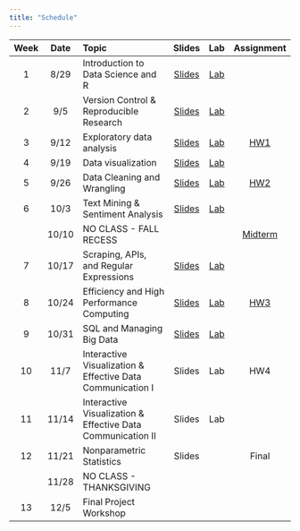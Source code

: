 ```yaml
---
title: "Schedule"
---
```


| Week | Date | Topic | Slides | Lab | Assignment |
|:--:|:---:|:-----------------------|:--:|:--:|:--:|
| 1 | 8/29 | Introduction to Data Science and R | [Slides](slides/week01.qmd) | [Lab](labs/lab1.qmd) |  |
| 2 | 9/5 | Version Control & Reproducible Research | [Slides](slides/week02.qmd) | [Lab](labs/lab2.qmd) |  |
| 3 | 9/12 | Exploratory data analysis | [Slides](slides/week03.qmd) | [Lab](labs/lab3.qmd) | [HW1](assignments/hw1.qmd) |
| 4 | 9/19 | Data visualization	 | [Slides](slides/week04.qmd) | [Lab](labs/lab4.qmd) |  |
| 5 | 9/26 | Data Cleaning and Wrangling	 | [Slides](slides/week05.qmd) | [Lab](labs/lab5.qmd) | [HW2](assignments/hw2.qmd) |
| 6 | 10/3 | Text Mining & Sentiment Analysis	 | [Slides](slides/week06.qmd) | [Lab](labs/lab6.qmd) |  |
|   | 10/10 | NO CLASS - FALL RECESS	 |  |  | [Midterm](assignments/midterm.qmd) |
| 7 | 10/17 | Scraping, APIs, and Regular Expressions	 | [Slides](slides/week07.qmd) | [Lab](labs/lab7.qmd) |  |
| 8 | 10/24 | Efficiency and High Performance Computing | [Slides](slides/week08.qmd) | [Lab](labs/lab8.qmd) | [HW3](assignments/hw3.qmd) |
| 9 | 10/31 | SQL and Managing Big Data	 | [Slides](slides/week09.qmd) | [Lab](labs/lab9.qmd) |  |
| 10 | 11/7 | Interactive Visualization & Effective Data Communication I	 | Slides | Lab | HW4 |
| 11 | 11/14 | Interactive Visualization & Effective Data Communication II	 | Slides | Lab |  |
| 12 | 11/21 | Nonparametric Statistics	 | Slides |  | Final |
|    | 11/28 | NO CLASS - THANKSGIVING	 |  |  |  |
| 13 | 12/5 | Final Project Workshop	 |  |  |  |

